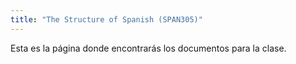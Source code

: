 ```yaml
---
title: "The Structure of Spanish (SPAN305)"
---
```


Esta es la página donde encontrarás los documentos para la clase. 